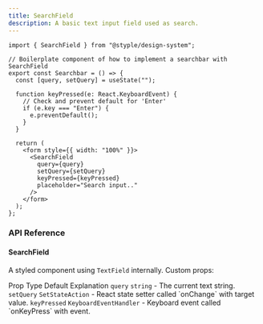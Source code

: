 ```yaml
---
title: SearchField
description: A basic text input field used as search.
---
```


<Preview>
  <Container css={{ px: "$md" }}>
    <Searchbar />
  </Container>
</Preview>


```tsx outline=true
import { SearchField } from "@styple/design-system";

// Boilerplate component of how to implement a searchbar with SearchField
export const Searchbar = () => {
  const [query, setQuery] = useState("");

  function keyPressed(e: React.KeyboardEvent) {
    // Check and prevent default for 'Enter'
    if (e.key === "Enter") {
      e.preventDefault();
    }
  }

  return (
    <form style={{ width: "100%" }}>
      <SearchField
        query={query}
        setQuery={setQuery}
        keyPressed={keyPressed}
        placeholder="Search input.."
      />
    </form>
  );
};
```

### API Reference

#### SearchField

A styled component using `TextField` internally. Custom props:

<SimpleTable>
  <SimpleThead>
    <SimpleTr>
      <SimpleTh>Prop</SimpleTh>
      <SimpleTh>Type</SimpleTh>
      <SimpleTh>Default</SimpleTh>
      <SimpleTh>Explanation</SimpleTh>
    </SimpleTr>
  </SimpleThead>
  <SimpleTbody>
    <SimpleTr>
      <SimpleTh>
        <Code>query</Code>
      </SimpleTh>
      <SimpleTd>
        <Code color="normal">string</Code>
      </SimpleTd>
      <SimpleTd>-</SimpleTd>
      <SimpleTd><Text>The current text string.</Text></SimpleTd>
    </SimpleTr>
    <SimpleTr>
      <SimpleTh>
        <Code>setQuery</Code>
      </SimpleTh>
      <SimpleTd>
        <Code color="normal">SetStateAction</Code>
      </SimpleTd>
      <SimpleTd>-</SimpleTd>
      <SimpleTd><Text>React state setter called `onChange` with target value.</Text></SimpleTd>
    </SimpleTr>
    <SimpleTr>
      <SimpleTh>
        <Code>keyPressed</Code>
      </SimpleTh>
      <SimpleTd>
        <Code color="normal">KeyboardEventHandler</Code>
      </SimpleTd>
      <SimpleTd>-</SimpleTd>
      <SimpleTd><Text>Keyboard event called `onKeyPress` with event.</Text></SimpleTd>
    </SimpleTr>
  </SimpleTbody>
</SimpleTable>
